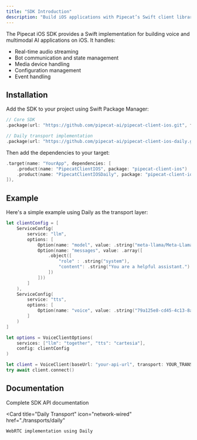 ```yaml
---
title: "SDK Introduction"
description: "Build iOS applications with Pipecat’s Swift client library"
---
```


The Pipecat iOS SDK provides a Swift implementation for building voice and multimodal AI applications on iOS. It handles:

- Real-time audio streaming
- Bot communication and state management
- Media device handling
- Configuration management
- Event handling

## Installation

Add the SDK to your project using Swift Package Manager:

```swift
// Core SDK
.package(url: "https://github.com/pipecat-ai/pipecat-client-ios.git", from: "0.3.0"),

// Daily transport implementation
.package(url: "https://github.com/pipecat-ai/pipecat-client-ios-daily.git", from: "0.3.0"),
```

Then add the dependencies to your target:

```swift
.target(name: "YourApp", dependencies: [
    .product(name: "PipecatClientIOS", package: "pipecat-client-ios")
    .product(name: "PipecatClientIOSDaily", package: "pipecat-client-ios-daily")
]),
```

## Example

Here's a simple example using Daily as the transport layer:

```swift
let clientConfig = [
    ServiceConfig(
        service: "llm",
        options: [
            Option(name: "model", value: .string("meta-llama/Meta-Llama-3.1-8B-Instruct-Turbo")),
            Option(name: "messages", value: .array([
                .object([
                    "role" : .string("system"),
                    "content": .string("You are a helpful assistant.")
                ])
            ]))
        ]
    ),
    ServiceConfig(
        service: "tts",
        options: [
            Option(name: "voice", value: .string("79a125e8-cd45-4c13-8a67-188112f4dd22"))
        ]
    )
]

let options = VoiceClientOptions(
    services: ["llm": "together", "tts": "cartesia"],
    config: clientConfig
)

let client = VoiceClient(baseUrl: "your-api-url", transport: YOUR_TRANSPORT, options: options)
try await client.connect()
```

## Documentation

<CardGroup cols={2}>
  <Card
    title="API Reference"
    icon="book"
    href="https://rtvi-client-ios-docs.vercel.app/RTVIClientIOS/documentation/rtviclientios"
  >
    Complete SDK API documentation
  </Card>

  <Card
    title="Daily Transport"
    icon="network-wired"
    href="./transports/daily"
  >
    WebRTC implementation using Daily
  </Card>
</CardGroup>
